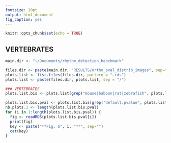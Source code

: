 ```yaml
---
fontsize: 10pt
output: html_document
fig_caption: yes
---
```


```r
knitr::opts_chunk$set(echo = TRUE)
```


## VERTEBRATES

```r
main.dir <- "~/Documents/rhythm_detection_benchmark"

files.dir <- paste(main.dir, "RESULTS/ortho_pval_distrib_images", sep="/")
plots.list <- list.files(files.dir, pattern = ".rds")
plots.list <- paste(files.dir, plots.list, sep = "/")

### VERTEBRATES
plots.list.bis <- plots.list[grep("mouse|baboon|rat|zebrafish", plots.list)]
```



```r
plots.list.bis.pval <- plots.list.bis[grep("default.pvalue", plots.list.bis)]
nb.plots.1 <- length(plots.list.bis.pval)
for (i in 1:length(plots.list.bis.pval)) {
  fig <- readRDS(plots.list.bis.pval[i])
  print(fig)
  key <- paste("**Fig. S", i, "**", sep="")
  cat(key)
}
```

